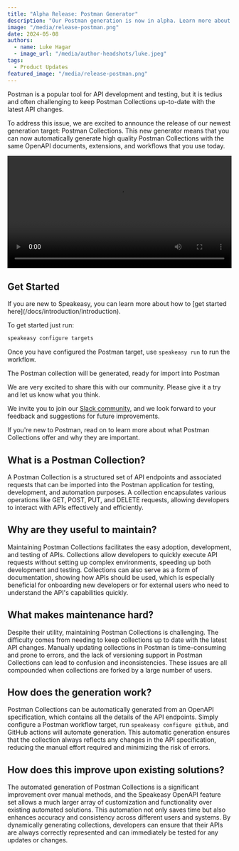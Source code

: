 ```yaml
---
title: "Alpha Release: Postman Generator"
description: "Our Postman generation is now in alpha. Learn more about how you can automatically create high quality Postman Collections"
image: "/media/release-postman.png"
date: 2024-05-08
authors:
  - name: Luke Hagar
  - image_url: "/media/author-headshots/luke.jpeg"
tags:
  - Product Updates
featured_image: "/media/release-postman.png"
---
```




Postman is a popular tool for API development and testing, but it is tedius and often challenging to keep Postman Collections up-to-date with the latest API changes.

To address this issue, we are excited to announce the release of our newest generation target: Postman Collections. This new generator means that you can now automatically generate high quality Postman Collections with the same OpenAPI documents, extensions, and workflows that you use today.


<div className='mt-10'>
  <video controls={false} loop={true} autoPlay={true} width="100%" >
    <source src={ postman_generator } type="video/mp4" />
  </video>
</div>


## Get Started

<Callout title="Learn more" type="info">
  If you are new to Speakeasy, you can learn more about how to [get started here](/docs/introduction/introduction).
</Callout>

To get started just run:
```bash
speakeasy configure targets
```

Once you have configured the Postman target, use `speakeasy run` to run the workflow.

The Postman collection will be generated, ready for import into Postman

We are very excited to share this with our community. Please give it a try and let us know what you think.

We invite you to join our [Slack community](https://join.slack.com/t/speakeasy-dev/shared_invite/zt-1cwb3flxz-lS5SyZxAsF_3NOq5xc8Cjw), and we look forward to your feedback and suggestions for future improvements.

<Callout title="Read on" type="info">
  If you're new to Postman, read on to learn more
  about what Postman Collections offer and why they are important.
</Callout>

## What is a Postman Collection?

A Postman Collection is a structured set of API endpoints and associated requests that can be imported into the Postman application for testing, development, and automation purposes. A collection encapsulates various operations like GET, POST, PUT, and DELETE requests, allowing developers to interact with APIs effectively and efficiently.

## Why are they useful to maintain?

Maintaining Postman Collections facilitates the easy adoption, development, and testing of APIs. Collections allow developers to quickly execute API requests without setting up complex environments, speeding up both development and testing. Collections can also serve as a form of documentation, showing how APIs should be used, which is especially beneficial for onboarding new developers or for external users who need to understand the API's capabilities quickly.

## What makes maintenance hard?

Despite their utility, maintaining Postman Collections is challenging. The difficulty comes from needing to keep collections up to date with the latest API changes. Manually updating collections in Postman is time-consuming and prone to errors, and the lack of versioning support in Postman Collections can lead to confusion and inconsistencies. These issues are all compounded when collections are forked by a large number of users.

## How does the generation work?

Postman Collections can be automatically generated from an OpenAPI specification, which contains all the details of the API endpoints. Simply configure a Postman workflow target, run `speakeasy configure github`, and GitHub actions will automate generation. This automatic generation ensures that the collection always reflects any changes in the API specification, reducing the manual effort required and minimizing the risk of errors.

## How does this improve upon existing solutions?

The automated generation of Postman Collections is a significant improvement over manual methods, and the Speakeasy OpenAPI feature set allows a much larger array of customization and functionality over existing automated solutions. This automation not only saves time but also enhances accuracy and consistency across different users and systems. By dynamically generating collections, developers can ensure that their APIs are always correctly represented and can immediately be tested for any updates or changes.
